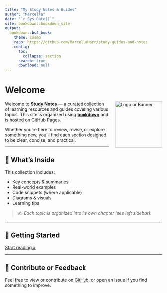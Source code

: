 ```yaml
---
title: "My Study Notes & Guides"
author: "Marcella"
date: "`r Sys.Date()`"
site: bookdown::bookdown_site
output: 
  bookdown::bs4_book:
    theme: cosmo
    repo: https://github.com/MarcellaHarr/study-guides-and-notes
    config:
      toc:
        collapse: section
      search: true
      download: null
---
```


# Welcome

<img src="https://via.placeholder.com/150" alt="Logo or Banner" style="float: right; margin-left: 20px; width: 150px;">

Welcome to **Study Notes** — a curated collection of learning resources and guides covering various topics. This site is organized using [**bookdown**](https://bookdown.org) and is hosted on GitHub Pages.

Whether you're here to review, revise, or explore something new, you'll find each section designed to be clear, concise, and practical.

---

## 📘 What's Inside

This collection includes:

- Key concepts & summaries
- Real-world examples
- Code snippets (where applicable)
- Diagrams & visuals
- Learning tips

> ✍️ *Each topic is organized into its own chapter (see left sidebar).*


---

## 🚀 Getting Started

[Start reading »](studyGuideD421.html){.btn .btn-primary}

---

## 🙌 Contribute or Feedback

Feel free to view or contribute on [GitHub](https://github.com/MarcellaHarr/study-guides-and-notes.git), or open an issue if you find something to improve.
